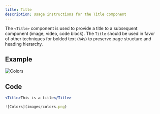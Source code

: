 ```yaml
---
title: Title
description: Usage instructions for the Title component
---
```


<PageDescription>

The `<Title>` component is used to provide a title to a subsequent component (image, video, code block). The `Title` should be used in favor of other techniques for bolded text (`h4`s) to preserve page structure and heading hierarchy.

</PageDescription>

## Example

<Title>This is a title</Title>

![Colors](images/colors.png)


## Code

```jsx path=components/Title/Title.js src=https://github.com/carbon-design-system/gatsby-theme-carbon/tree/master/packages/gatsby-theme-carbon/src/components/Title
<Title>This is a title</Title>

![Colors](images/colors.png)
```